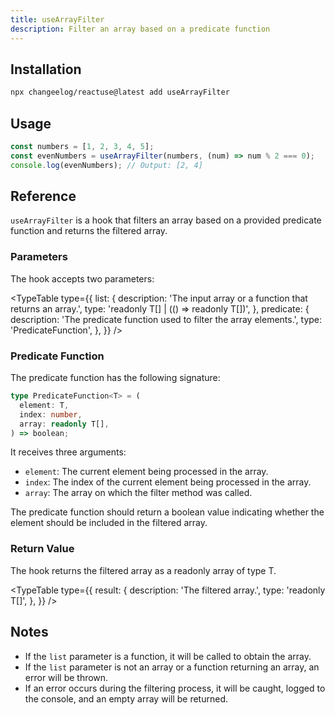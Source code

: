 ```yaml
---
title: useArrayFilter
description: Filter an array based on a predicate function
---
```


<Demo name="useArrayFilter" category="Array" />

## Installation

```bash
npx changeelog/reactuse@latest add useArrayFilter
```

## Usage

```ts
const numbers = [1, 2, 3, 4, 5];
const evenNumbers = useArrayFilter(numbers, (num) => num % 2 === 0);
console.log(evenNumbers); // Output: [2, 4]
```

## Reference

`useArrayFilter` is a hook that filters an array based on a provided predicate function and returns the filtered array.

### Parameters

The hook accepts two parameters:

<TypeTable
  type={{
    list: {
      description: 'The input array or a function that returns an array.',
      type: 'readonly T[] | (() => readonly T[])',
    },
    predicate: {
      description: 'The predicate function used to filter the array elements.',
      type: 'PredicateFunction',
    },
  }}
/>

### Predicate Function

The predicate function has the following signature:

```ts
type PredicateFunction<T> = (
  element: T,
  index: number,
  array: readonly T[],
) => boolean;
```

It receives three arguments:

- `element`: The current element being processed in the array.
- `index`: The index of the current element being processed in the array.
- `array`: The array on which the filter method was called.

The predicate function should return a boolean value indicating whether the element should be included in the filtered array.

### Return Value

The hook returns the filtered array as a readonly array of type T.

<TypeTable
  type={{
    result: {
      description: 'The filtered array.',
      type: 'readonly T[]',
    },
  }}
/>

## Notes

- If the `list` parameter is a function, it will be called to obtain the array.
- If the `list` parameter is not an array or a function returning an array, an error will be thrown.
- If an error occurs during the filtering process, it will be caught, logged to the console, and an empty array will be returned.

